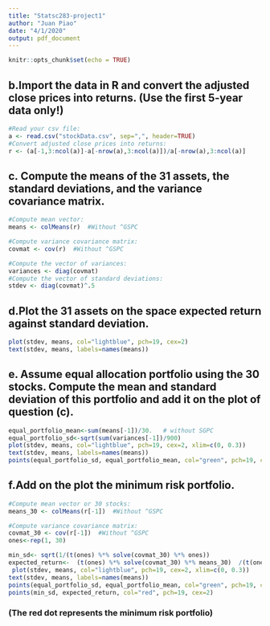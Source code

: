 ```yaml
---
title: "Statsc283-project1"
author: "Juan Piao"
date: "4/1/2020"
output: pdf_document
---
```


```r
knitr::opts_chunk$set(echo = TRUE)
```

## b.Import the data in R and convert the adjusted close prices into returns. (Use the first 5-year data only!)
```r
#Read your csv file:
a <- read.csv("stockData.csv", sep=",", header=TRUE)
#Convert adjusted close prices into returns:
r <- (a[-1,3:ncol(a)]-a[-nrow(a),3:ncol(a)])/a[-nrow(a),3:ncol(a)]
```


## c. Compute the means of the 31 assets, the standard deviations, and the variance covariance matrix.
```r
#Compute mean vector:
means <- colMeans(r)  #Without ^GSPC

#Compute variance covariance matrix:
covmat <- cov(r)  #Without ^GSPC

#Compute the vector of variances:
variances <- diag(covmat)
#Compute the vector of standard deviations:
stdev <- diag(covmat)^.5

```


## d.Plot the 31 assets on the space expected return against standard deviation.
```r
plot(stdev, means, col="lightblue", pch=19, cex=2)
text(stdev, means, labels=names(means))
```

## e. Assume equal allocation portfolio using the 30 stocks. Compute the mean and standard deviation of this portfolio and add it on the plot of question (c).
```r
equal_portfolio_mean<-sum(means[-1])/30.   # without SGPC
equal_portfolio_sd<-sqrt(sum(variances[-1])/900)
plot(stdev, means, col="lightblue", pch=19, cex=2, xlim=c(0, 0.3))
text(stdev, means, labels=names(means))
points(equal_portfolio_sd, equal_portfolio_mean, col="green", pch=19, cex=2)
```


## f.Add on the plot the minimum risk portfolio. 
```r
#Compute mean vector or 30 stocks:
means_30 <- colMeans(r[-1])  #Without ^GSPC

#Compute variance covariance matrix:
covmat_30 <- cov(r[-1])  #Without ^GSPC
ones<-rep(1, 30)

min_sd<- sqrt(1/(t(ones) %*% solve(covmat_30) %*% ones))
expected_return<-  (t(ones) %*% solve(covmat_30) %*% means_30)  /(t(ones) %*% solve(covmat_30) %*% ones)
 plot(stdev, means, col="lightblue", pch=19, cex=2, xlim=c(0, 0.3))
text(stdev, means, labels=names(means))
points(equal_portfolio_sd, equal_portfolio_mean, col="green", pch=19, cex=2)
points(min_sd, expected_return, col="red", pch=19, cex=2)
```

### (The red dot represents the minimum risk portfolio)